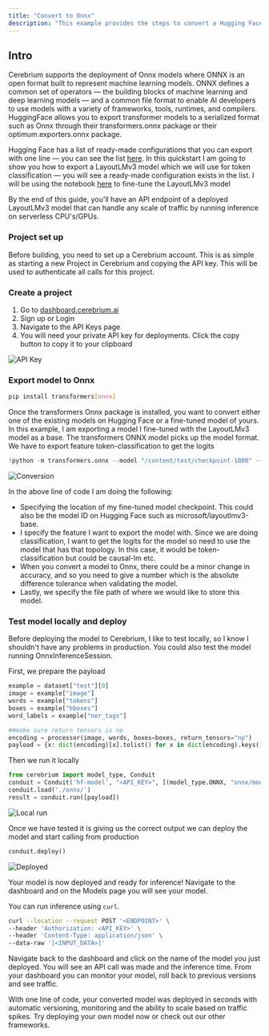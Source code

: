 ```yaml
---
title: "Convert to Onnx"
description: "This example provides the steps to convert a Hugging Face model to Onnx format in order to deploy on Cerebrium."
---
```


## Intro

Cerebrium supports the deployment of Onnx models where ONNX is an open format built to represent machine learning models. ONNX defines
a common set of operators — the building blocks of machine learning and deep learning models — and a common file format to enable AI developers to use models
with a variety of frameworks, tools, runtimes, and compilers. HuggingFace allows you to export transformer models to a serialized format such as Onnx through their
transformers.onnx package or their optimum.exporters.onnx package.

Hugging Face has a list of ready-made configurations that you can export with one line — you can see the list [here](https://huggingface.co/docs/transformers/serialization).
In this quickstart I am going to show you how to export a LayoutLMv3 model which we will use for token classification — you will see a ready-made configuration exists in the list.
I will be using the notebook [here](<https://colab.research.google.com/github/NielsRogge/Transformers-Tutorials/blob/master/LayoutLMv3/Fine_tune_LayoutLMv3_on_FUNSD_(HuggingFace_Trainer).ipynb#scrollTo=wDWVaw74YXgW>) to fine-tune the LayoutLMv3 model

By the end of this guide, you'll have an API endpoint of a deployed LayoutLMv3 model that can handle any scale
of traffic by running inference on serverless CPU's/GPUs.

### Project set up

Before building, you need to set up a Cerebrium account. This is as simple as
starting a new Project in Cerebrium and copying the API key. This will be used
to authenticate all calls for this project.

### Create a project

1. Go to [dashboard.cerebrium.ai](https://dashboard.cerebrium.ai)
2. Sign up or Login
3. Navigate to the API Keys page
4. You will need your private API key for deployments. Click the copy button to copy it to your clipboard

![API Key](/images/quickstarts/onnx-1.png)

### Export model to Onnx

```bash
pip install transformers[onnx]
```

Once the transformers Onnx package is installed, you want to convert either one of the existing models on Hugging Face or a fine-tuned model of yours. In this example,
I am exporting a model I fine-tuned with the LayoutLMv3 model as a base. The transformers ONNX model picks up the model format. We have to export feature token-classification to get the logits

```python
!python -m transformers.onnx --model "/content/test/checkpoint-1000" --feature token-classification --atol 5 onnx/
```

![Conversion](/images/quickstarts/convert-hf-onnx-1.png)

In the above line of code I am doing the following:

- Specifying the location of my fine-tuned model checkpoint. This could also be the model ID on Hugging Face such as microsoft/layoutlmv3-base.
- I specify the feature I want to export the model with. Since we are doing classification, I want to get the logits for the model so need to use the model that has that topology.
  In this case, it would be token-classification but could be causal-lm etc.
- When you convert a model to Onnx, there could be a minor change in accuracy, and so you need to give a number which is the absolute difference tolerance when validating the model.
- Lastly, we specify the file path of where we would like to store this model.

### Test model locally and deploy

Before deploying the model to Cerebrium, I like to test locally, so I know I shouldn't have any problems in production. You could also test the model running OnnxInferenceSession.

First, we prepare the payload

```python
example = dataset["test"][0]
image = example["image"]
words = example["tokens"]
boxes = example["bboxes"]
word_labels = example["ner_tags"]

##make sure return tensors is np
encoding = processor(image, words, boxes=boxes, return_tensors="np")
payload = {x: dict(encoding)[x].tolist() for x in dict(encoding).keys()}
```

Then we run it locally

```python
from cerebrium import model_type, Conduit
conduit = Conduit('hf-model', "<API_KEY>", [(model_type.ONNX, "onnx/model.onnx")])
conduit.load('./onnx/')
result = conduit.run([payload])
```

![Local run](/images/quickstarts/convert-hf-onnx-2.png)

Once we have tested it is giving us the correct output we can deploy the model and start calling from production

```python
conduit.deploy()
```

![Deployed](/images/quickstarts/hf-2.png)

Your model is now deployed and ready for inference!
Navigate to the dashboard and on the Models page you will see your model.

You can run inference using `curl`.

```bash
curl --location --request POST '<ENDPOINT>' \
--header 'Authorization: <API_KEY>' \
--header 'Content-Type: application/json' \
--data-raw '[<INPUT_DATA>]'
```

Navigate back to the dashboard and click on the name of the model you just
deployed. You will see an API call was made and the inference time. From your
dashboard you can monitor your model, roll back to previous versions and see
traffic.

With one line of code, your converted model was deployed in seconds with automatic
versioning, monitoring and the ability to scale based on traffic spikes. Try
deploying your own model now or check out our other frameworks.
